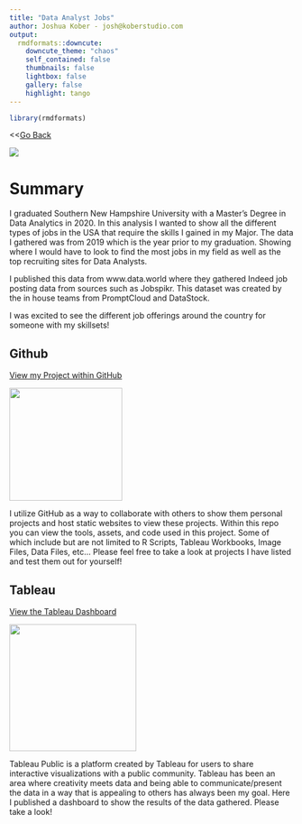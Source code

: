 ```yaml
---
title: "Data Analyst Jobs"
author: Joshua Kober - josh@koberstudio.com
output:
  rmdformats::downcute:
    downcute_theme: "chaos"
    self_contained: false
    thumbnails: false
    lightbox: false
    gallery: false
    highlight: tango
---
```


```r
library(rmdformats)
```

\<\<[Go Back](https://koberstudio.com/)

![](data_analyst_jobs.PNG)

# Summary

I graduated Southern New Hampshire University with a Master's Degree in Data Analytics in 2020. In this analysis I wanted to show all the different types of jobs in the USA that require the skills I gained in my Major. The data I gathered was from 2019 which is the year prior to my graduation. Showing where I would have to look to find the most jobs in my field as well as the top recruiting sites for Data Analysts.

I published this data from www.data.world where they gathered Indeed job posting data from sources such as Jobspikr. This dataset was created by the in house teams from PromptCloud and DataStock.

I was excited to see the different job offerings around the country for someone with my skillsets!

## Github

[View my Project within GitHub](https://github.com/jckober5/data_analyst_jobs)

[![](github.png){width="200"}](https://github.com/jckober5/ProvoMealTool)

I utilize GitHub as a way to collaborate with others to show them personal projects and host static websites to view these projects. Within this repo you can view the tools, assets, and code used in this project. Some of which include but are not limited to R Scripts, Tableau Workbooks, Image Files, Data Files, etc... Please feel free to take a look at projects I have listed and test them out for yourself!

## Tableau

[View the Tableau Dashboard](https://public.tableau.com/app/profile/joshua.kober/viz/DataAnalystJobPostings/DataAnalystJobPostings)

[![](tableau.png){width="225"}](https://public.tableau.com/app/profile/joshua.kober6896/viz/ProvoMealToolSurvey/ProvoMealToolSurvey?publish=yes)

Tableau Public is a platform created by Tableau for users to share interactive visualizations with a public community. Tableau has been an area where creativity meets data and being able to communicate/present the data in a way that is appealing to others has always been my goal. Here I published a dashboard to show the results of the data gathered. Please take a look!
